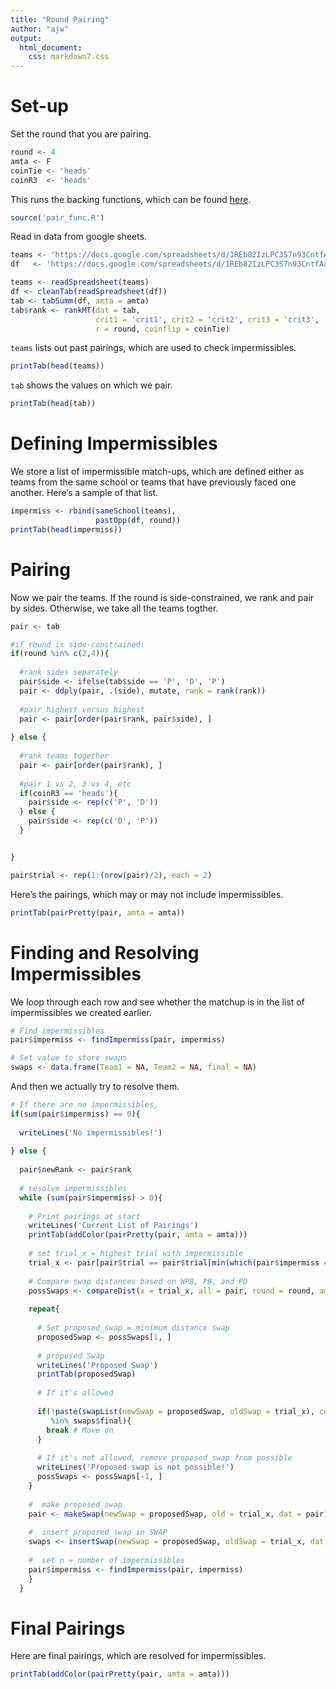 ```yaml
---
title: "Round Pairing"
author: "ajw"
output:
  html_document:
    css: markdown7.css
---
```


# Set-up
Set the round that you are pairing.
```r
round <- 4
amta <- F
coinTie <- 'heads'
coinR3  <- 'heads'
```

This runs the backing functions, which can be found [here](https://github.com/anniejw6/amta-analytics/blob/master/auto-pairing/pair_func.R).
```r
source('pair_func.R')
```

Read in data from google sheets.
```r
teams <- 'https://docs.google.com/spreadsheets/d/1REb82IzLPC3S7n93CntfAaqBETdSCDXoO6DKS9VV0ro/pubhtml?gid=0&single=true'
df   <- 'https://docs.google.com/spreadsheets/d/1REb82IzLPC3S7n93CntfAaqBETdSCDXoO6DKS9VV0ro/pubhtml?gid=2080568749&single=true'

teams <- readSpreadsheet(teams)
df <- cleanTab(readSpreadsheet(df))
tab <- tabSumm(df, amta = amta)
tab$rank <- rankMT(dat = tab, 
                   crit1 = 'crit1', crit2 = 'crit2', crit3 = 'crit3', 
                   r = round, coinflip = coinTie)
```

`teams` lists out past pairings, which are used to check impermissibles.
```r
printTab(head(teams))
```

`tab` shows the values on which we pair.
```r
printTab(head(tab))
```

# Defining Impermissibles
We store a list of impermissible match-ups, which are 
defined either as teams from the same school or teams that have previously faced one another.
Here's a sample of that list.
```r
impermiss <- rbind(sameSchool(teams),
                   pastOpp(df, round))
printTab(head(impermiss))
```

# Pairing

Now we pair the teams. If the round is side-constrained, we rank and pair by sides. Otherwise, we take all the teams togther.
```r
pair <- tab

#if round is side-constrained:
if(round %in% c(2,4)){
  
  #rank sides separately
  pair$side <- ifelse(tab$side == 'P', 'D', 'P')  
  pair <- ddply(pair, .(side), mutate, rank = rank(rank))
  
  #pair highest versus highest
  pair <- pair[order(pair$rank, pair$side), ]
  
} else {
  
  #rank teams together
  pair <- pair[order(pair$rank), ]
  
  #pair 1 vs 2, 3 vs 4, etc
  if(coinR3 == 'heads'){
    pair$side <- rep(c('P', 'D'))
  } else {
    pair$side <- rep(c('D', 'P'))
  }


}

pair$trial <- rep(1:(nrow(pair)/2), each = 2)
```

Here's the pairings, which may or may not include impermissibles.
```r
printTab(pairPretty(pair, amta = amta))
```

# Finding and Resolving Impermissibles

We loop through each row and see whether 
the matchup is in the list of impermissibles we created earlier.
```r
# Find impermissibles
pair$impermiss <- findImpermiss(pair, impermiss)

# Set value to store swaps
swaps <- data.frame(Team1 = NA, Team2 = NA, final = NA)
```

And then we actually try to resolve them.
```r
# If there are no impermissibles,
if(sum(pair$impermiss) == 0){
  
  writeLines('No impermissibles!')
  
} else {
  
  pair$newRank <- pair$rank
  
  # resolve impermissibles
  while (sum(pair$impermiss) > 0){
  
    # Print pairings at start
    writeLines('Current List of Pairings')
    printTab(addColor(pairPretty(pair, amta = amta)))
    
    # set trial_x = highest trial with impermissible
    trial_x <- pair[pair$trial == pair$trial[min(which(pair$impermiss == T))], ]
    
    # Compare swap distances based on WPB, PB, and PD
    possSwaps <- compareDist(x = trial_x, all = pair, round = round, amta = F)  
    
    repeat{
      
      # Set proposed_swap = minimum distance swap
      proposedSwap <- possSwaps[1, ]
      
      # proposed Swap
      writeLines('Proposed Swap')
      printTab(proposedSwap)
      
      # If it's allowed
      
      if(!paste(swapList(newSwap = proposedSwap, oldSwap = trial_x), collapse = '') 
         %in% swaps$final){
        break # Move on
      }
      
      # If it's not allowed, remove proposed_swap from possible
      writeLines('Proposed swap is not possible!')
      possSwaps <- possSwaps[-1, ]
    }
    
    #  make proposed_swap
    pair <- makeSwap(newSwap = proposedSwap, old = trial_x, dat = pair)
    
    #  insert proposed_swap in SWAP
    swaps <- insertSwap(newSwap = proposedSwap, oldSwap = trial_x, dat = swaps)
    
    #  set n = number of impermissibles
    pair$impermiss <- findImpermiss(pair, impermiss)
    }
  }
```

# Final Pairings

Here are final pairings, which are resolved for impermissibles.
```r
printTab(addColor(pairPretty(pair, amta = amta)))
```